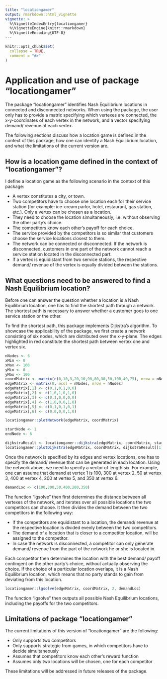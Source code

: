 ```yaml
---
title: "locationgamer"
output: rmarkdown::html_vignette
vignette: >
  %\VignetteIndexEntry{locationgamer}
  %\VignetteEngine{knitr::rmarkdown}
  %\VignetteEncoding{UTF-8}
---
```


```r
knitr::opts_chunk$set(
  collapse = TRUE,
  comment = "#>"
)
```


# Application and use of package "locationgamer"

The package "locationgamer" identifies Nash Equilibrium locations in connected and disconnected networks. When using the package, the user only has to provide a matrix specifying which vertexes are connected, the x-y-coordinates of each vertex in the network, and a vector specifying demand/ revenue at each vertex. \br

The following sections discuss how a location game is defined in the context of this package, how one can identify a Nash Equilibrium location, and what the limitations of the current version are. 

## How is a location game defined in the context of "locationgamer"?

I define a location game as the following scenario in the context of this package:

*  A vertex constitutes a city, or town. 
*  Two competitors have to choose one location each for their service station (for example: ice-cream parlor, hotel, restaurant, gas station, etc.). Only a vertex can be chosen as a location.
*  They need to choose the location simultaneously, i.e. without observing the other party's choice.
*  The competitors know each other's payoff for each choice.
*  The service provided by the competitors is so similar that customers choose the service locations closest to them.
*  The network can be connected or disconnected. If the network is disconnected, customers in one part of the network cannot reach a service station located in the disconnected part.
*  If a vertex is equidistant from two service stations, the respective demand/ revenue of the vertex is equally divided between the stations.


## What questions need to be answered to find a Nash Equilibrium location?

Before one can answer the question whether a location is a Nash Equilibrium location, one has to find the shortest path through a network. The shortest path is necessary to answer whether a customer goes to one service station or the other. \br

To find the shortest path, this package implements Dijkstra's algorithm. To showcase the applicability of the package, we first create a network consisting of six nodes, which are distributed over the x-y-plane. The edges highlighted in red constitute the shortest path between vertex one and vertex six.

```r
nNodes <- 6
xMin <- 0
xMax <- 100
yMin <- 0
yMax <- 100
coordMatrix <- matrix(c(0,10,3,20,10,90,80,30,50,100,40,75), nrow = nNodes, ncol =2, byrow = TRUE)
edgeMatrix <- matrix(0, ncol = nNodes, nrow = nNodes)
edgeMatrix[,1] <- c(0,1,0,1,0,0)
edgeMatrix[,2] <- c(1,0,1,0,1,0)
edgeMatrix[,3] <- c(0,1,0,0,0,0)
edgeMatrix[,4] <- c(1,0,0,0,1,0)
edgeMatrix[,5] <- c(0,1,0,1,0,1)
edgeMatrix[,6] <- c(0,0,0,0,1,0)

locationgamer::plotNetwork(edgeMatrix, coordMatrix)

startNode <- 1
endNode <- 6

dijkstraResult <- locationgamer::dijkstra(edgeMatrix, coordMatrix, startNode, endNode, nNodes)
locationgamer::plotDijkstra(edgeMatrix, coordMatrix, dijkstraResult[[1]])
```
Once the network is specified by its edges and vertex locations, one has to specify the demand/ revenue that can be generated in each location. Using the network above, we need to specify a vector of length six. For example, one can assume that demand at vertex 1 is 100, 300 at vertex 2, 50 at vertex 3, 400 at vertex 4, 200 at vertex 5, and 350 at vertex 6.

```r
demandLoc <- c(100,300,50,400,200,350)
```

The function "lgsolve" then first determines the distance between all vertexes of the network, and iterates over all possible locations the two competitors can choose. It then divides the demand between the two competitors in the following way:

*  If the competitors are equidistant to a location, the demand/ revenue at the respective location is divided evenly between the two competitors.
*  The demand of a location that is closer to a competitor location, will be assigned to the competitor.
*  In case the network is disconnected, a competitor can only generate demand/ revenue from the part of the network he or she is located in.

Each competitor then determines the location with the best demand/ payoff contingent on the other party's choice, without actually observing the choice. If the choice of a particular location overlaps, it is a Nash Equilibrium location, which means that no party stands to gain from deviating from this location. 

```r
locationgamer::lgsolve(edgeMatrix, coordMatrix, 2, demandLoc)
```

The function "lgsolve" then outputs all possible Nash Equilibrium locations, including the payoffs for the two competitors.

## Limitations of package "locationgamer"

The current limitations of this version of "locationgamer" are the following:

*  Only supports two competitors
*  Only supports strategic from games, in which competitors have to decide simultaneously
*  Assumes that competitors know each other's reward function
*  Assumes only two locations will be chosen, one for each competitor

These limitations will be addressed in future releases of the package.
